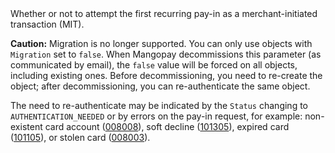 <ParamField body="Migration" type="boolean" deprecated>     
Whether or not to attempt the first recurring pay-in as a merchant-initiated transaction (MIT).

**Caution:** Migration is no longer supported. You can only use objects with `Migration` set to `false`. When Mangopay decommissions this parameter (as communicated by email), the `false` value will be forced on all objects, including existing ones. Before decommissioning, you need to re-create the object; after decommissioning, you can re-authenticate the same object.

The need to re-authenticate may be indicated by the `Status` changing to `AUTHENTICATION_NEEDED` or by errors on the pay-in request, for example: non-existent card account (<a href="/errors/codes/008008">008008</a>), soft decline (<a href="/errors/codes/101305">101305</a>), expired card (<a href="/errors/codes/101105">101105</a>), or stolen card (<a href="/errors/codes/008003">008003</a>).
</ParamField>